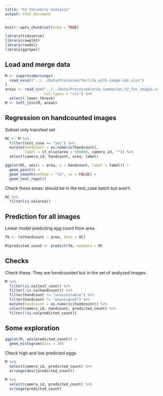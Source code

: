 ```yaml
---
title: "h2 fecundity analysis"
output: html_document
---
```


```r
knitr::opts_chunk$set(echo = TRUE)

library(tidyverse)
library(cowplot)
library(readxl)
library(ggrepel)
```

## Load and merge data

```r
M <- suppressWarnings(
  read_excel("../../Data/Processed/feclife_with-image-ids.xlsx")
)
areas <- read_csv("../../Data/Processed/area_summation_h2_fec_images.csv",
                  col_types = "cii") %>% 
  select(-lower_thresh)
M <- left_join(M, areas)
```

## Regression on handcounted images

Subset only train/test set

```r
HC <- M %>% 
  filter(test_case == "yes") %>% 
  mutate(handcount = as.numeric(handcount),
         label = if_else(area > 500000, camera_id, "")) %>% 
  select(camera_id, handcount, area, label)
```

```r
ggplot(HC, aes(x = area, y = handcount, label = label)) +
  geom_point() +
  geom_smooth(method = "lm", se = FALSE) +
  geom_text_repel()
```

Check these areas: should be in the test_case batch but aren't.

```r
HC %>% 
  filter(is.na(area))
```

## Prediction for all images

Linear model predicting egg count from area

```r
fm <- lm(handcount ~ area, data = HC)
```

```r
M$predicted_count <- predict(fm, newdata = M)
```

## Checks

Check these. They are handcounted but in the set of analyzed images.

```r
M %>% 
  filter(is.na(test_case)) %>% 
  filter(!is.na(handcount)) %>% 
  filter(handcount != "unassessable") %>% 
  filter(handcount != "unassigned") %>% 
  mutate(handcount = as.numeric(handcount)) %>% 
  select(camera_id, handcount, predicted_count) %>% 
  filter(!is.na(predicted_count))
```

## Some exploration

```r
ggplot(M, aes(predicted_count)) +
  geom_histogram(bins = 30)
```

Check high and low predicted eggs

```r
M %>% 
  select(camera_id, predicted_count) %>% 
  arrange(desc(predicted_count))
```

```r
M %>% 
  select(camera_id, predicted_count) %>% 
  arrange(predicted_count)
```

